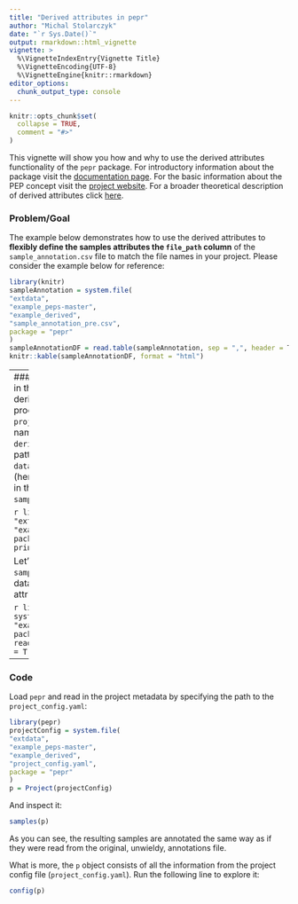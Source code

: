 ```yaml
---
title: "Derived attributes in pepr"
author: "Michal Stolarczyk"
date: "`r Sys.Date()`"
output: rmarkdown::html_vignette
vignette: >
  %\VignetteIndexEntry{Vignette Title}
  %\VignetteEncoding{UTF-8}
  %\VignetteEngine{knitr::rmarkdown}
editor_options: 
  chunk_output_type: console
---
```


```r
knitr::opts_chunk$set(
  collapse = TRUE,
  comment = "#>"
)
```

This vignette will show you how and why to use the derived attributes functionality of the `pepr` package. For introductory information about the package visit the [documentation page](http://code.databio.org/pepr/index.html). For the basic information about the PEP concept visit the [project website](https://pepkit.github.io/). For a broader theoretical description of derived attributes click [here](https://pepkit.github.io/docs/derived_attributes/).

### Problem/Goal
The example below demonstrates how to use the derived attributes to **flexibly define the samples attributes the `file_path` column** of the `sample_annotation.csv` file to match the file names in  your project. Please consider the example below for reference:


```r
library(knitr)
sampleAnnotation = system.file(
"extdata",
"example_peps-master",
"example_derived",
"sample_annotation_pre.csv",
package = "pepr"
)
sampleAnnotationDF = read.table(sampleAnnotation, sep = ",", header = T)
knitr::kable(sampleAnnotationDF, format = "html") 
```

----
### Solution
As the name suggests the attributes in the specified attributes (here: `file_path`) can be derived from other ones. The way how this process is carried out is indicated explicitly in the `project_config.yaml` file (presented below). The name of the column is determined in the `derived_attributes` key-value pair, whereas the pattern for the attributes construction - in the `data_sources` one. Note that the second level key (here: `source`) has to exactly match the attributes in the `file_path` column of the modified `sample_annotation.csv` (presented below).


```r
library(pepr)
projectConfig = system.file(
"extdata",
"example_peps-master",
"example_derived",
"project_config.yaml",
package = "pepr"
)
printNestedList(yaml::read_yaml(projectConfig))
```


Let's introduce a few modifications to the original `sample_annotation.csv` file to map the appropriate data sources from the `project_config.yaml` with attributes in the derived column - `[file_path]`:

```r
library(knitr)
sampleAnnotation = system.file(
"extdata",
"example_peps-master",
"example_derived",
"sample_annotation.csv",
package = "pepr"
)
sampleAnnotationDF = read.table(sampleAnnotation, sep = ",", header = T)
kable(sampleAnnotationDF, format = "html") 
```

----
### Code
Load `pepr` and read in the project metadata by specifying the path to the `project_config.yaml`:

```r
library(pepr)
projectConfig = system.file(
"extdata",
"example_peps-master",
"example_derived",
"project_config.yaml",
package = "pepr"
)
p = Project(projectConfig)
```

And inspect it:

```r
samples(p)
```

As you can see, the resulting samples are annotated the same way as if they were read from the original, unwieldy, annotations file.

What is more, the `p` object consists of all the information from the project config file (`project_config.yaml`). Run the following line to explore it:

```r
config(p)
```


